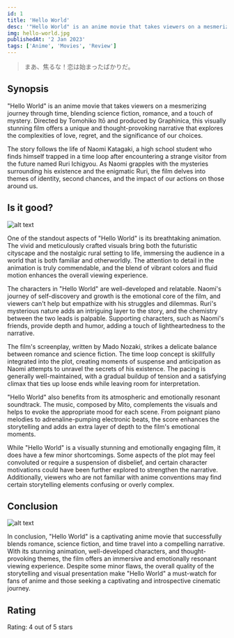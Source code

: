 ```yaml
---
id: 1
title: 'Hello World'
desc: '"Hello World" is an anime movie that takes viewers on a mesmerizing journey through time, blending science fiction, romance, and a touch of mystery. Directed by Tomohiko Itō and produced by Graphinica, this visually stunning film offers a unique and thought-provoking narrative that explores the complexities of love, regret, and the significance of our choices.'
img: hello-world.jpg
publishedAt: '2 Jan 2023'
tags: ['Anime', 'Movies', 'Review']
---
```


> まあ、焦るな！恋は始まったばかりだ。

## Synopsis

"Hello World" is an anime movie that takes viewers on a mesmerizing journey through time, blending science fiction, romance, and a touch of mystery. Directed by Tomohiko Itō and produced by Graphinica, this visually stunning film offers a unique and thought-provoking narrative that explores the complexities of love, regret, and the significance of our choices.

The story follows the life of Naomi Katagaki, a high school student who finds himself trapped in a time loop after encountering a strange visitor from the future named Ruri Ichigyou. As Naomi grapples with the mysteries surrounding his existence and the enigmatic Ruri, the film delves into themes of identity, second chances, and the impact of our actions on those around us.

## Is it good?

![alt text](/asset/image/blog/hello-world-2.gif)

One of the standout aspects of "Hello World" is its breathtaking animation. The vivid and meticulously crafted visuals bring both the futuristic cityscape and the nostalgic rural setting to life, immersing the audience in a world that is both familiar and otherworldly. The attention to detail in the animation is truly commendable, and the blend of vibrant colors and fluid motion enhances the overall viewing experience.

The characters in "Hello World" are well-developed and relatable. Naomi's journey of self-discovery and growth is the emotional core of the film, and viewers can't help but empathize with his struggles and dilemmas. Ruri's mysterious nature adds an intriguing layer to the story, and the chemistry between the two leads is palpable. Supporting characters, such as Naomi's friends, provide depth and humor, adding a touch of lightheartedness to the narrative.

The film's screenplay, written by Mado Nozaki, strikes a delicate balance between romance and science fiction. The time loop concept is skillfully integrated into the plot, creating moments of suspense and anticipation as Naomi attempts to unravel the secrets of his existence. The pacing is generally well-maintained, with a gradual buildup of tension and a satisfying climax that ties up loose ends while leaving room for interpretation.

"Hello World" also benefits from its atmospheric and emotionally resonant soundtrack. The music, composed by Mito, complements the visuals and helps to evoke the appropriate mood for each scene. From poignant piano melodies to adrenaline-pumping electronic beats, the score enhances the storytelling and adds an extra layer of depth to the film's emotional moments.

While "Hello World" is a visually stunning and emotionally engaging film, it does have a few minor shortcomings. Some aspects of the plot may feel convoluted or require a suspension of disbelief, and certain character motivations could have been further explored to strengthen the narrative. Additionally, viewers who are not familiar with anime conventions may find certain storytelling elements confusing or overly complex.

## Conclusion

![alt text](/asset/image/blog/hello-world-3.gif)

In conclusion, "Hello World" is a captivating anime movie that successfully blends romance, science fiction, and time travel into a compelling narrative. With its stunning animation, well-developed characters, and thought-provoking themes, the film offers an immersive and emotionally resonant viewing experience. Despite some minor flaws, the overall quality of the storytelling and visual presentation make "Hello World" a must-watch for fans of anime and those seeking a captivating and introspective cinematic journey.

## Rating

Rating: 4 out of 5 stars
